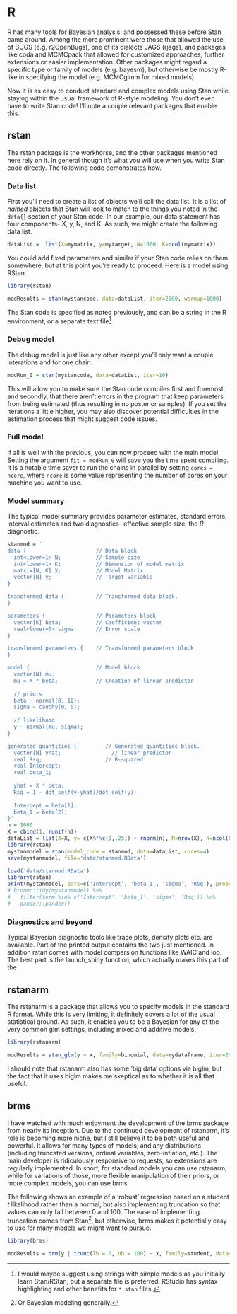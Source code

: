 # R

R has many tools for Bayesian analysis, and possessed these before Stan came around.  Among the more prominent were those that allowed the use of BUGS (e.g. <span class="pack">r2OpenBugs</span>), one of its dialects JAGS (<span class="pack">rjags</span>), and packages like <span class="pack">coda</span> and <span class="pack">MCMCpack</span> that allowed for customized approaches, further extensions or easier implementation.  Other packages might regard a specific type or family of models (e.g. <span class="pack">bayesm</span>), but otherwise be mostly R-like in specifying the model (e.g. <span class="pack">MCMCglmm</span> for mixed models).  

Now it is as easy to conduct standard and complex models using Stan while staying within the usual framework of R-style modeling.  You don't even have to write Stan code!  I'll note a couple relevant packages that enable this.


## rstan

The <span class="pack">rstan</span> package is the workhorse, and the other packages mentioned here rely on it.  In general though it's what you will use when you write Stan code directly. The following code demonstrates how.

### Data list

First you'll need to create a list of objects we'll call the <span class="emph">data list</span>. It is a list of *named* objects that Stan will look to match to the things you noted in the `data{}` section of your Stan code.  In our example, our data statement has four components- X, y, N, and K.  As such, we might create the following data list.

```r
dataList =  list(X=mymatrix, y=mytarget, N=1000, K=ncol(mymatrix))
```

You could add fixed parameters and similar if your Stan code relies on them somewhere, but at this point you're ready to proceed.  Here is a model using RStan.

```r
library(rstan)

modResults = stan(mystancode, data=dataList, iter=2000, warmup=1000)
```

The Stan code is specified as noted previously, and can be a string in the R environment, or a separate text file[^stringvsfile].  

### Debug model

The debug model is just like any other except you'll only want a couple interations and for one chain.

```r
modRun_0 = stan(mystancode, data=dataList, iter=10)
```

This will allow you to make sure the Stan code  compiles first and foremost, and secondly, that there aren't errors in the program that keep parameters from being estimated (thus resulting in no posterior samples).  If you set the iterations a little higher, you may also discover potential difficulties in the estimation process that might suggest code issues.


### Full model

If all is well with the previous, you can now proceed with the main model.  Setting the argument `fit = modRun_0` will save you the time spent compiling. It is a notable time saver to run the chains in parallel by setting `cores = ncore`, where `ncore` is some value representing the number of cores on your machine you want to use.

### Model summary

The typical model summary provides parameter estimates, standard errors, interval estimates and two diagnostics- effective sample size, the $\hat{R}$ diagnostic.

```r
stanmod = '
data {                      // Data block
  int<lower=1> N;           // Sample size
  int<lower=1> K;           // Dimension of model matrix
  matrix[N, K] X;           // Model Matrix
  vector[N] y;              // Target variable
}

transformed data {          // Transformed data block.
} 

parameters {                // Parameters block
  vector[K] beta;           // Coefficient vector
  real<lower=0> sigma;      // Error scale
}

transformed parameters {    // Transformed parameters block.
} 

model {                     // Model block
  vector[N] mu;
  mu = X * beta;            // Creation of linear predictor
  
  // priors
  beta ~ normal(0, 10);
  sigma ~ cauchy(0, 5);     
  
  // likelihood
  y ~ normal(mu, sigma);
}

generated quantities {         // Generated quantities block. 
  vector[N] yhat;                // linear predictor
  real Rsq;                    // R-squared
  real Intercept;
  real beta_1;
  
  yhat = X * beta;
  Rsq = 1 - dot_self(y-yhat)/dot_self(y);
  
  Intercept = beta[1];
  beta_1 = beta[2];
}'
n = 1000
X = cbind(1, runif(n))
dataList = list(X=X, y= c(X%*%c(1,.25)) + rnorm(n), N=nrow(X), K=ncol(X))
library(rstan)
mystanmodel = stan(model_code = stanmod, data=dataList, cores=4)
save(mystanmodel, file='data/stanmod.RData')
```

```r
load('data/stanmod.RData')
library(rstan)
print(mystanmodel, pars=c('Intercept', 'beta_1', 'sigma', 'Rsq'), probs = c(.05,.95), digits=3)
# broom::tidy(mystanmodel) %>% 
#   filter(term %in% c('Intercept', 'beta_1', 'sigma', 'Rsq')) %>% 
#   pander::pander()
```


### Diagnostics and beyond

Typical Bayesian diagnostic tools like trace plots, density plots etc. are available.  Part of the printed output contains the two just mentioned. In addition <span class="pack">rstan</span> comes with model comparsion functions like <span class="func">WAIC</span> and <span class="func">loo</span>.  The best part is the launch_shiny function, which actually makes this part of the 

## rstanarm

The <span class="pack">rstanarm</span> is a package that allows you to specify models in the standard R format.  While this is very limiting, it definitely covers a lot of the usual statistical ground.  As such, it enables you to be a Bayesian for any of the very common glm settings, including mixed and additive models.

```r
library(rstanarm)

modResults = stan_glm(y ~ x, family=binomial, data=mydataframe, iter=2000, warmup=1000)
```

I should note that <span class="pack">rstanarm</span> also has some 'big data' options via biglm, but the fact that it uses <span class="pack">biglm</span> makes me skeptical as to whether it is all that useful.

## brms

I have watched with much enjoyment the development of the <span class="pack">brms</span> package from nearly its inception.  Due to the continued development of rstanarm, it's role is becoming more niche, but I still believe it to be both useful and powerful.  It allows for many types of models, and any distributions (including truncated versions, ordinal variables, zero-inflation, etc.).  The main developer is ridiculously responsive to requests, so extensions are regularly implemented.  In short, for standard models you can use <span class="pack">rstanarm</span>, while for variations of those, more flexible manipulation of their priors, or more complex models, you can use <span class="pack">brms.</span> 


The following shows an example of a 'robust' regression based on a student $t$ likelihood rather than a normal, but also implementing truncation so that values can only fall between 0 and 100.  The ease of implementing truncation comes from Stan[^trunc], but otherwise, brms makes it potentially easy to use for many models we might want to pursue.

```r
library(brms)

modResults = brm(y | trunc(lb = 0, ub = 100) ~ x, family=student, data=dataList, iter=2000, warmup=1000)
```

[^stringvsfile]: I would maybe suggest using strings with simple models as you initially learn Stan/RStan, but a separate file is preferred. RStudio has syntax highlighting and other benefits for `*.stan` files.

[^trunc]: Or Bayesian modeling generally.

